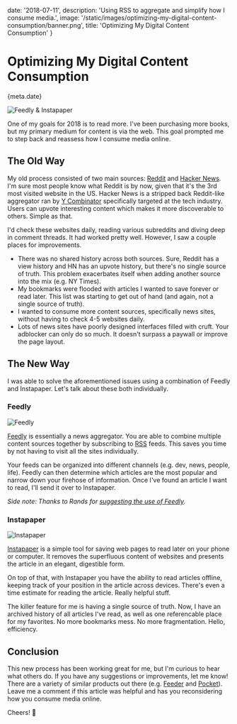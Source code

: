 
date: '2018-07-11',
description: 'Using RSS to aggregate and simplify how I consume media.',
image: '/static/images/optimizing-my-digital-content-consumption/banner.png',
title: 'Optimizing My Digital Content Consumption'
}


# Optimizing My Digital Content Consumption

<Date>{meta.date}</Date>

![Feedly & Instapaper](/static/images/optimizing-my-digital-content-consumption/banner.png)

One of my goals for 2018 is to read more. I've been purchasing more books, but my primary medium for content is via the web. This goal prompted me to step back and reassess how I consume media online.

## The Old Way

My old process consisted of two main sources: [Reddit](https://www.reddit.com/) and [Hacker News](https://news.ycombinator.com/). I'm sure most people know what Reddit is by now, given that it's the 3rd most visited website in the US. Hacker News is a stripped back Reddit-like aggregator ran by [Y Combinator](http://www.ycombinator.com/) specifically targeted at the tech industry. Users can upvote interesting content which makes it more discoverable to others. Simple as that.

I'd check these websites daily, reading various subreddits and diving deep in comment threads. It had worked pretty well. However, I saw a couple places for improvements.

-   There was no shared history across both sources. Sure, Reddit has a view history and HN has an upvote history, but there's no single source of truth. This problem exacerbates itself when adding another source into the mix (e.g. NY Times).
-   My bookmarks were flooded with articles I wanted to save forever or read later. This list was starting to get out of hand (and again, not a single source of truth).
-   I wanted to consume more content sources, specifically news sites, without having to check 4-5 websites daily.
-   Lots of news sites have poorly designed interfaces filled with cruft. Your adblocker can only do so much. It doesn't surpass a paywall or improve the page layout.

## The New Way

I was able to solve the aforementioned issues using a combination of Feedly and Instapaper. Let's talk about these both individually.

### Feedly

![Feedly](/static/images/optimizing-my-digital-content-consumption/feedly.png)

[Feedly](https://feedly.com/) is essentially a news aggregator. You are able to combine multiple content sources together by subscribing to [RSS](https://en.wikipedia.org/wiki/RSS) feeds. This saves you time by not having to visit all the sites individually.

Your feeds can be organized into different channels (e.g. dev, news, people, life). Feedly can then determine which articles are the most popular and narrow down your firehose of information. Once I've found an article I want to read, I'll send it over to Instapaper.

_Side note: Thanks to Rands for [suggesting the use of Feedly](http://randsinrepose.com/archives/rands-information-practices/)._

### Instapaper

![Instapaper](/static/images/optimizing-my-digital-content-consumption/instapaper.png)

[Instapaper](https://www.instapaper.com/) is a simple tool for saving web pages to read later on your phone or computer. It removes the superfluous content of websites and presents the article in an elegant, digestible form.

On top of that, with Instapaper you have the ability to read articles offline, keeping track of your position in the article across devices. There's even a time estimate for reading the article. Really helpful stuff.

The killer feature for me is having a single source of truth. Now, I have an archived history of all articles I've read, as well as one referencable place for my favorites. No more bookmarks mess. No more fragmentation. Hello, efficiency.

## Conclusion

This new process has been working great for me, but I'm curious to hear what others do. If you have any suggestions or improvements, let me know! There are a variety of similar products out there (e.g. [Feeder](https://feeder.co/) and [Pocket](https://getpocket.com/)). Leave me a comment if this article was helpful and has you reconsidering how you consume media online.

Cheers! 🎉
